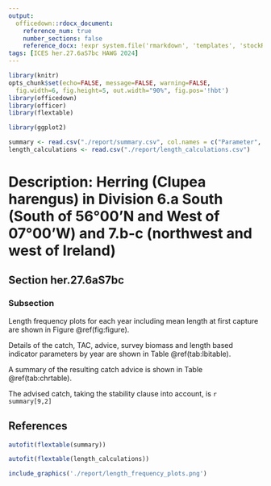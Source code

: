 ```yaml
---
output:
  officedown::rdocx_document:
    reference_num: true
    number_sections: false
    reference_docx: !expr system.file('rmarkdown', 'templates', 'stockReport', 'resources', 'reportTemplate.docx', package='icesdown')
tags: [ICES her.27.6aS7bc HAWG 2024]
---
```


```r
library(knitr)
opts_chunk$set(echo=FALSE, message=FALSE, warning=FALSE,
  fig.width=6, fig.height=5, out.width="90%", fig.pos='!hbt')
library(officedown)
library(officer)
library(flextable)
```

<!-- LOAD pkgs and data -->

```r
library(ggplot2)
```

```r
summary <- read.csv("./report/summary.csv", col.names = c("Parameter", "Value"))
length_calculations <- read.csv("./report/length_calculations.csv")
```

# Description:	Herring (Clupea harengus) in Division 6.a South (South of 56°00’N and West of 07°00’W) and 7.b-c (northwest and west of Ireland)

## Section her.27.6aS7bc

### Subsection



<!-- EXAMPLES -->

Length frequency plots for each year including mean length at first capture are shown in Figure \@ref(fig:figure).

Details of the catch, TAC, advice, survey biomass and length based indicator parameters by year are shown in Table \@ref(tab:lbitable).

A summary of the resulting catch advice is shown in Table \@ref(tab:chrtable).

The advised catch, taking the stability clause into account, is `r summary[9,2]`


## References

<!-- TABLES -->

\newpage

```r
autofit(flextable(summary))
```

\newpage

```r
autofit(flextable(length_calculations))
```


<!-- FIGURES -->

\newpage

```r
include_graphics('./report/length_frequency_plots.png')
```
